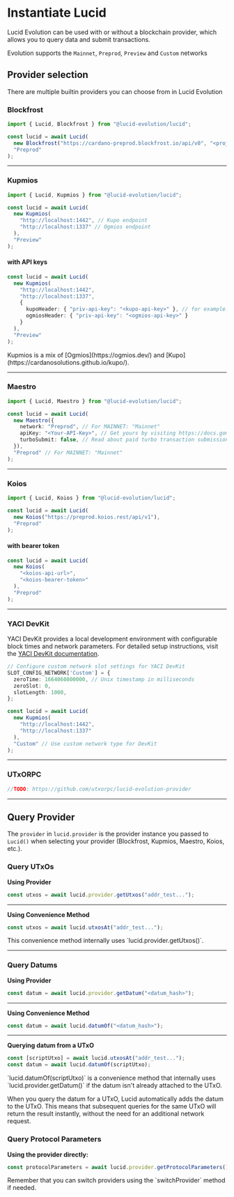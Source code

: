 
# Instantiate Lucid

Lucid Evolution can be used with or without a blockchain provider, which allows you to query data and submit transactions.

Evolution supports the `Mainnet`, `Preprod`, `Preview` and `Custom` networks

## Provider selection

There are multiple builtin providers you can choose from in Lucid Evolution

### Blockfrost

```typescript
import { Lucid, Blockfrost } from "@lucid-evolution/lucid";

const lucid = await Lucid(
  new Blockfrost("https://cardano-preprod.blockfrost.io/api/v0", "<projectId>"),
  "Preprod"
);
```

---

### Kupmios

```typescript
import { Lucid, Kupmios } from "@lucid-evolution/lucid";

const lucid = await Lucid(
  new Kupmios(
    "http://localhost:1442", // Kupo endpoint
    "http://localhost:1337" // Ogmios endpoint
  ),
  "Preview"
);
```

#### with API keys

```typescript
const lucid = await Lucid(
  new Kupmios(
    "http://localhost:1442",
    "http://localhost:1337",
    {
      kupoHeader: { "priv-api-key": "<kupo-api-key>" }, // for example: "dmtr-api-key": "<kupo-api-key>" 
      ogmiosHeader: { "priv-api-key": "<ogmios-api-key>" }
    }
  ),
  "Preview"
);
```

<Callout type="info">
Kupmios is a mix of [Ogmios](https://ogmios.dev/) and [Kupo](https://cardanosolutions.github.io/kupo/).
</Callout>

---

### Maestro

```typescript
import { Lucid, Maestro } from "@lucid-evolution/lucid";

const lucid = await Lucid(
  new Maestro({
    network: "Preprod", // For MAINNET: "Mainnet"
    apiKey: "<Your-API-Key>", // Get yours by visiting https://docs.gomaestro.org/docs/Getting-started/Sign-up-login
    turboSubmit: false, // Read about paid turbo transaction submission feature at https://docs.gomaestro.org/docs/Dapp%20Platform/Turbo%20Transaction
  }),
  "Preprod" // For MAINNET: "Mainnet"
);
```

---

### Koios

```typescript
import { Lucid, Koios } from "@lucid-evolution/lucid";

const lucid = await Lucid(
  new Koios("https://preprod.koios.rest/api/v1"),
  "Preprod"
);
```

#### with bearer token

```typescript
const lucid = await Lucid(
  new Koios(
    "<koios-api-url>",
    "<koios-bearer-token>"
  ),
  "Preprod"
);
``` 

---

### YACI DevKit

YACI DevKit provides a local development environment with configurable block times and network parameters. For detailed setup instructions, visit the [YACI DevKit documentation](https://devkit.yaci.xyz/tutorials/lucid-evolution/overview).
```typescript
// Configure custom network slot settings for YACI DevKit
SLOT_CONFIG_NETWORK['Custom'] = {
  zeroTime: 1664060800000, // Unix timestamp in milliseconds
  zeroSlot: 0,
  slotLength: 1000,
};

const lucid = await Lucid(
  new Kupmios(
    "http://localhost:1442",
    "http://localhost:1337" 
  ),
  "Custom" // Use custom network type for DevKit
);
```

---

### UTxORPC
```typescript
//TODO: https://github.com/utxorpc/lucid-evolution-provider
```

---

## Query Provider

The `provider` in `lucid.provider` is the provider instance you passed to `Lucid()` when selecting your provider (Blockfrost, Kupmios, Maestro, Koios, etc.).

### Query UTxOs

**Using Provider**

```typescript
const utxos = await lucid.provider.getUtxos("addr_test...");
```

---

**Using Convenience Method**

```typescript
const utxos = await lucid.utxosAt("addr_test...");
```

<Callout type="info">
This convenience method internally uses `lucid.provider.getUtxos()`.
</Callout>

---

### Query Datums

**Using Provider**

```typescript
const datum = await lucid.provider.getDatum("<datum_hash>");
```

---

**Using Convenience Method**

```typescript
const datum = await lucid.datumOf("<datum_hash>");
```

---

**Querying datum from a UTxO**

```typescript
const [scriptUtxo] = await lucid.utxosAt("addr_test...");
const datum = await lucid.datumOf(scriptUtxo);
```

<Callout type="info">
`lucid.datumOf(scriptUtxo)` is a convenience method that internally uses `lucid.provider.getDatum()` if the datum isn't already attached to the UTxO.

When you query the datum for a UTxO, Lucid automatically adds the datum to the UTxO. This means that subsequent queries for the same UTxO will return the result instantly, without the need for an additional network request.
 </Callout>


### Query Protocol Parameters

**Using the provider directly:**

```typescript
const protocolParameters = await lucid.provider.getProtocolParameters();
```

<Callout type="info">
Remember that you can switch providers using the `switchProvider` method if needed.
</Callout>
